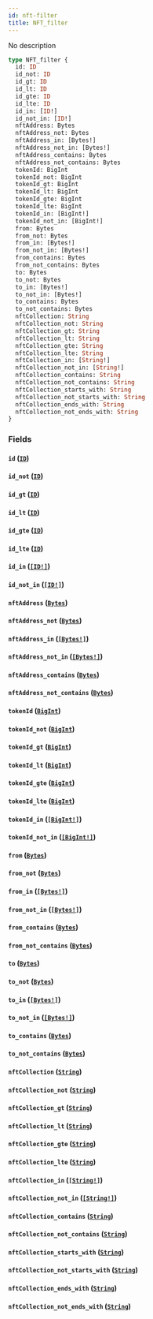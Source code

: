 ```yaml
---
id: nft-filter
title: NFT_filter
---
```


No description

```graphql
type NFT_filter {
  id: ID
  id_not: ID
  id_gt: ID
  id_lt: ID
  id_gte: ID
  id_lte: ID
  id_in: [ID!]
  id_not_in: [ID!]
  nftAddress: Bytes
  nftAddress_not: Bytes
  nftAddress_in: [Bytes!]
  nftAddress_not_in: [Bytes!]
  nftAddress_contains: Bytes
  nftAddress_not_contains: Bytes
  tokenId: BigInt
  tokenId_not: BigInt
  tokenId_gt: BigInt
  tokenId_lt: BigInt
  tokenId_gte: BigInt
  tokenId_lte: BigInt
  tokenId_in: [BigInt!]
  tokenId_not_in: [BigInt!]
  from: Bytes
  from_not: Bytes
  from_in: [Bytes!]
  from_not_in: [Bytes!]
  from_contains: Bytes
  from_not_contains: Bytes
  to: Bytes
  to_not: Bytes
  to_in: [Bytes!]
  to_not_in: [Bytes!]
  to_contains: Bytes
  to_not_contains: Bytes
  nftCollection: String
  nftCollection_not: String
  nftCollection_gt: String
  nftCollection_lt: String
  nftCollection_gte: String
  nftCollection_lte: String
  nftCollection_in: [String!]
  nftCollection_not_in: [String!]
  nftCollection_contains: String
  nftCollection_not_contains: String
  nftCollection_starts_with: String
  nftCollection_not_starts_with: String
  nftCollection_ends_with: String
  nftCollection_not_ends_with: String
}
```

### Fields

#### `id` ([`ID`](/schema/scalars/id))

#### `id_not` ([`ID`](/schema/scalars/id))

#### `id_gt` ([`ID`](/schema/scalars/id))

#### `id_lt` ([`ID`](/schema/scalars/id))

#### `id_gte` ([`ID`](/schema/scalars/id))

#### `id_lte` ([`ID`](/schema/scalars/id))

#### `id_in` ([`[ID!]`](/schema/scalars/id))

#### `id_not_in` ([`[ID!]`](/schema/scalars/id))

#### `nftAddress` ([`Bytes`](/schema/scalars/bytes))

#### `nftAddress_not` ([`Bytes`](/schema/scalars/bytes))

#### `nftAddress_in` ([`[Bytes!]`](/schema/scalars/bytes))

#### `nftAddress_not_in` ([`[Bytes!]`](/schema/scalars/bytes))

#### `nftAddress_contains` ([`Bytes`](/schema/scalars/bytes))

#### `nftAddress_not_contains` ([`Bytes`](/schema/scalars/bytes))

#### `tokenId` ([`BigInt`](/schema/scalars/big-int))

#### `tokenId_not` ([`BigInt`](/schema/scalars/big-int))

#### `tokenId_gt` ([`BigInt`](/schema/scalars/big-int))

#### `tokenId_lt` ([`BigInt`](/schema/scalars/big-int))

#### `tokenId_gte` ([`BigInt`](/schema/scalars/big-int))

#### `tokenId_lte` ([`BigInt`](/schema/scalars/big-int))

#### `tokenId_in` ([`[BigInt!]`](/schema/scalars/big-int))

#### `tokenId_not_in` ([`[BigInt!]`](/schema/scalars/big-int))

#### `from` ([`Bytes`](/schema/scalars/bytes))

#### `from_not` ([`Bytes`](/schema/scalars/bytes))

#### `from_in` ([`[Bytes!]`](/schema/scalars/bytes))

#### `from_not_in` ([`[Bytes!]`](/schema/scalars/bytes))

#### `from_contains` ([`Bytes`](/schema/scalars/bytes))

#### `from_not_contains` ([`Bytes`](/schema/scalars/bytes))

#### `to` ([`Bytes`](/schema/scalars/bytes))

#### `to_not` ([`Bytes`](/schema/scalars/bytes))

#### `to_in` ([`[Bytes!]`](/schema/scalars/bytes))

#### `to_not_in` ([`[Bytes!]`](/schema/scalars/bytes))

#### `to_contains` ([`Bytes`](/schema/scalars/bytes))

#### `to_not_contains` ([`Bytes`](/schema/scalars/bytes))

#### `nftCollection` ([`String`](/schema/scalars/string))

#### `nftCollection_not` ([`String`](/schema/scalars/string))

#### `nftCollection_gt` ([`String`](/schema/scalars/string))

#### `nftCollection_lt` ([`String`](/schema/scalars/string))

#### `nftCollection_gte` ([`String`](/schema/scalars/string))

#### `nftCollection_lte` ([`String`](/schema/scalars/string))

#### `nftCollection_in` ([`[String!]`](/schema/scalars/string))

#### `nftCollection_not_in` ([`[String!]`](/schema/scalars/string))

#### `nftCollection_contains` ([`String`](/schema/scalars/string))

#### `nftCollection_not_contains` ([`String`](/schema/scalars/string))

#### `nftCollection_starts_with` ([`String`](/schema/scalars/string))

#### `nftCollection_not_starts_with` ([`String`](/schema/scalars/string))

#### `nftCollection_ends_with` ([`String`](/schema/scalars/string))

#### `nftCollection_not_ends_with` ([`String`](/schema/scalars/string))
